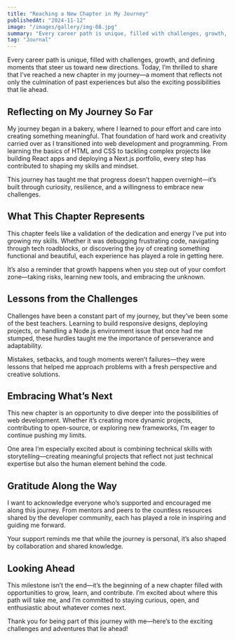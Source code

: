 ```yaml
---
title: "Reaching a New Chapter in My Journey"
publishedAt: "2024-11-12"
image: "/images/gallery/img-08.jpg"
summary: "Every career path is unique, filled with challenges, growth, and defining moments that steer us toward new directions."
tag: "Journal"
---
```


Every career path is unique, filled with challenges, growth, and defining moments that steer us toward new directions. Today, I’m thrilled to share that I’ve reached a new chapter in my journey—a moment that reflects not only the culmination of past experiences but also the exciting possibilities that lie ahead.

## Reflecting on My Journey So Far

My journey began in a bakery, where I learned to pour effort and care into creating something meaningful. That foundation of hard work and creativity carried over as I transitioned into web development and programming. From learning the basics of HTML and CSS to tackling complex projects like building React apps and deploying a Next.js portfolio, every step has contributed to shaping my skills and mindset.

This journey has taught me that progress doesn’t happen overnight—it’s built through curiosity, resilience, and a willingness to embrace new challenges.

## What This Chapter Represents

This chapter feels like a validation of the dedication and energy I’ve put into growing my skills. Whether it was debugging frustrating code, navigating through tech roadblocks, or discovering the joy of creating something functional and beautiful, each experience has played a role in getting here.  

It’s also a reminder that growth happens when you step out of your comfort zone—taking risks, learning new tools, and embracing the unknown.

## Lessons from the Challenges

Challenges have been a constant part of my journey, but they’ve been some of the best teachers. Learning to build responsive designs, deploying projects, or handling a Node.js environment issue that once had me stumped, these hurdles taught me the importance of perseverance and adaptability.  

Mistakes, setbacks, and tough moments weren’t failures—they were lessons that helped me approach problems with a fresh perspective and creative solutions.

## Embracing What’s Next

This new chapter is an opportunity to dive deeper into the possibilities of web development. Whether it’s creating more dynamic projects, contributing to open-source, or exploring new frameworks, I’m eager to continue pushing my limits.  

One area I’m especially excited about is combining technical skills with storytelling—creating meaningful projects that reflect not just technical expertise but also the human element behind the code.

## Gratitude Along the Way

I want to acknowledge everyone who’s supported and encouraged me along this journey. From mentors and peers to the countless resources shared by the developer community, each has played a role in inspiring and guiding me forward.  

Your support reminds me that while the journey is personal, it’s also shaped by collaboration and shared knowledge.

## Looking Ahead

This milestone isn’t the end—it’s the beginning of a new chapter filled with opportunities to grow, learn, and contribute. I’m excited about where this path will take me, and I’m committed to staying curious, open, and enthusiastic about whatever comes next.

Thank you for being part of this journey with me—here’s to the exciting challenges and adventures that lie ahead!
